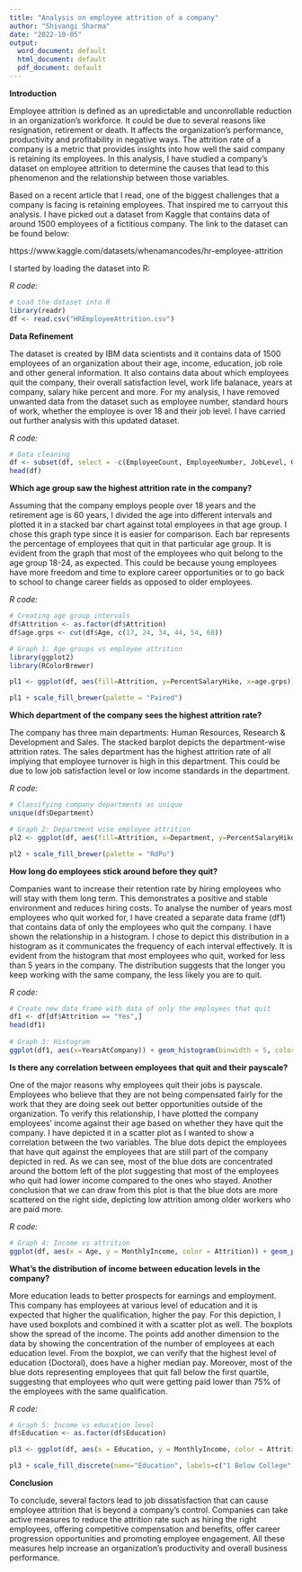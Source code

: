 ---
title: "Analysis on employee attrition of a company"
author: "Shivangi Sharma"
date: "2022-10-05"
output:
  word_document: default
  html_document: default
  pdf_document: default
---

**Introduction**

Employee attrition is defined as an upredictable and unconrollable reduction in an organization's workforce. It could be due to several reasons like resignation, retirement or death. It affects the organization's performance, productivity and profitability in negative ways. The attrition rate of a company is a metric that provides insights into how well the said company is retaining its employees. In this analysis, I have studied a company's dataset on employee attrition to determine the causes that lead to this phenomenon and the relationship between those variables.

Based on a recent article that I read, one of the biggest challenges that a company is facing is retaining employees. That inspired me to carryout this analysis. I have picked out a dataset from Kaggle that contains data of around 1500 employees of a fictitious company. The link to the dataset can be found below:

https://www.kaggle.com/datasets/whenamancodes/hr-employee-attrition

I started by loading the dataset into R:

*R code:*
```{r, results='hide'}
# Load the dataset into R
library(readr)
df <- read.csv("HREmployeeAttrition.csv")
```

**Data Refinement**

The dataset is created by IBM data scientists and it contains data of 1500 employees of an organization about their age, income, education, job role and other general information. It also contains data about which employees quit the company, their overall satisfaction level, work life balanace, years at company, salary hike percent and more. For my analysis, I have removed unwanted data from the dataset such as employee number, standard hours of work, whether the employee is over 18 and their job level. I have carried out further analysis with this updated dataset.

*R code:*
```{r, results='hide'}
# Data cleaning
df <- subset(df, select = -c(EmployeeCount, EmployeeNumber, JobLevel, Over18, StandardHours))
head(df)
```
**Which age group saw the highest attrition rate in the company?**

Assuming that the company employs people over 18 years and the retirement age is 60 years, I divided the age into different intervals and plotted it in a stacked bar chart against total employees in that age group. I chose this graph type since it is easier for comparison. Each bar represents the percentage of employees that quit in that particular age group. It is evident from the graph that most of the employees who quit belong to the age group 18-24, as expected. This could be because young employees have more freedom and time to explore career opportunities or to go back to school to change career fields as opposed to older employees.

*R code:*
```{r, results='hide'}
# Creating age group intervals
df$Attrition <- as.factor(df$Attrition)
df$age.grps <- cut(df$Age, c(17, 24, 34, 44, 54, 60))

# Graph 1: Age groups vs employee attrition
library(ggplot2)
library(RColorBrewer)

pl1 <- ggplot(df, aes(fill=Attrition, y=PercentSalaryHike, x=age.grps)) + geom_bar(position="fill", stat="identity") + labs(x="Employee age groups", y="Total employees")

pl1 + scale_fill_brewer(palette = "Paired")
```

**Which department of the company sees the highest attrition rate?**

The company has three main departments: Human Resources, Research & Development and Sales. The stacked barplot depicts the department-wise attrition rates. The sales department has the highest attrition rate of all implying that employee turnover is high in this department. This could be due to low job satisfaction level or low income standards in the department.

*R code:*
```{r, results='hide'}
# Classifying company departments as unique
unique(df$Department)

# Graph 2: Department wise employee attrition
pl2 <- ggplot(df, aes(fill=Attrition, x=Department, y=PercentSalaryHike)) + geom_bar(position = "fill", stat = "identity") + labs(x="Departments", y="Total employees")

pl2 + scale_fill_brewer(palette = "RdPu")

```

**How long do employees stick around before they quit?**

Companies want to increase their retention rate by hiring employees who will stay with them long term. This demonstrates a positive and stable environment and reduces hiring costs. To analyse the number of years most employees who quit worked for, I have created a separate data frame (df1) that contains data of only the employees who quit the company. I have shown the relationship in a histogram. I chose to depict this distribution in a histogram as it communicates the frequency of each interval effectively. It is evident from the histogram that most employees who quit, worked for less than 5 years in the company. The distribution suggests that the longer you keep working with the same company, the less likely you are to quit.

*R code:*
```{r, results='hide'}
# Create new data frame with data of only the employees that quit
df1 <- df[df$Attrition == "Yes",]
head(df1)
     
# Graph 3: Histogram
ggplot(df1, aes(x=YearsAtCompany)) + geom_histogram(binwidth = 5, color = "black", lwd = 0.75, linetype = 1, fill = "thistle", position="identity") + labs(x="Years at the company", y="Employees that quit")
```

**Is there any correlation between employees that quit and their payscale?**

One of the major reasons why employees quit their jobs is payscale. Employees who believe that they are not being compensated fairly for the work that they are doing seek out better opportunities outside of the organization. To verify this relationship, I have plotted the company employees' income against their age based on whether they have quit the company. I have depicted it in a scatter plot as I wanted to show a correlation between the two variables. The blue dots depict the employees that have quit against the employees that are still part of the company depicted in red. As we can see, most of the blue dots are concentrated around the bottom left of the plot suggesting that most of the employees who quit had lower income compared to the ones who stayed. 
Another conclusion that we can draw from this plot is that the blue dots are more scattered on the right side, depicting low attrition among older workers who are paid more.

*R code:*
```{r, results='hide'}
# Graph 4: Income vs attrition
ggplot(df, aes(x = Age, y = MonthlyIncome, color = Attrition)) + geom_point(alpha=0.5, position = position_jitter()) + theme(panel.grid.major = element_blank(), panel.grid.minor = element_blank(), panel.background = element_blank(), axis.line = element_line(colour = "black")) + labs(y = "Monthly Income")

```

**What's the distribution of income between education levels in the company?**

More education leads to better prospects for earnings and employment. This company has employees at various level of education and it is expected that higher the qualification, higher the pay. For this depiction, I have used boxplots and combined it with a scatter plot as well. The boxplots show the spread of the income. The points add another dimension to the data by showing the concentration of the number of employees at each education level. From the boxplot, we can verify that the highest level of education (Doctoral), does have a higher median pay. Moreover, most of the blue dots representing employees that quit fall below the first quartile, suggesting that employees who quit were getting paid lower than 75% of the employees with the same qualification. 

*R code:*
```{r, results='hide'}
# Graph 5: Income vs education level
df$Education <- as.factor(df$Education)

pl3 <- ggplot(df, aes(x = Education, y = MonthlyIncome, color = Attrition, fill = Education)) + geom_point(alpha = 0.4, position = "jitter") + geom_boxplot(alpha = 0, color = "black") + labs(y="Monthly Income")

pl3 + scale_fill_discrete(name="Education", labels=c("1 Below College","2 College","3 Bachelors", "4 Masters", "5 Doctoral"))
```

**Conclusion**

To conclude, several factors lead to job dissatisfaction that can cause employee attrition that is beyond a company's control. Companies can take active measures to reduce the attrition rate such as hiring the right employees, offering competitive compensation and benefits, offer career progression opportunities and promoting employee engagement. All these measures help increase an organization's productivity and overall business performance.